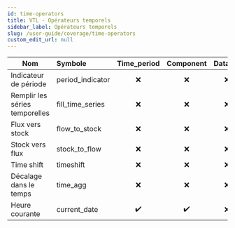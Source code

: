 ```yaml
---
id: time-operators
title: VTL - Opérateurs temporels
sidebar_label: Opérateurs temporels
slug: /user-guide/coverage/time-operators
custom_edit_url: null
---
```


| Nom                            | Symbole          |    Time_period     |     Component      | Dataset |
| ------------------------------ | :--------------- | :----------------: | :----------------: | :-----: |
| Indicateur de période          | period_indicator |        :x:         |        :x:         |   :x:   |
| Remplir les séries temporelles | fill_time_series |        :x:         |        :x:         |   :x:   |
| Flux vers stock                | flow_to_stock    |        :x:         |        :x:         |   :x:   |
| Stock vers flux                | stock_to_flow    |        :x:         |        :x:         |   :x:   |
| Time shift                     | timeshift        |        :x:         |        :x:         |   :x:   |
| Décalage dans le temps         | time_agg         |        :x:         |        :x:         |   :x:   |
| Heure courante                 | current_date     | :heavy_check_mark: | :heavy_check_mark: |   :x:   |
